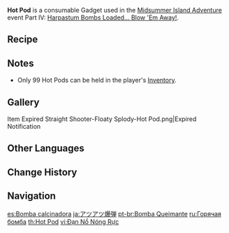 {{Item Infobox
|id           = 220031
|type         = Consumables
|group        = Event Items
|invCategory  = Gadgets
|quality      = 3
|effect       = Deals a small amount of {{Color|Pyro DMG}} over a small AoE.
|description  = A Harpastum Bomb brimming with Pyro energy. When unleashed, it will burst into violent flame, dealing a small amount of {{Color|Pyro DMG}} over a small AoE. It is extraordinarily effective against {{Color|Cryo shields}}.
|source1      = [[Midsummer Island Adventure]] Event Part IV: [[The Final Riddle: A Secret Uncovered]]
|event        = Midsummer Island Adventure
|reusable     = No
|usage        = Quick Use
|memento       = No
}}
'''Hot Pod''' is a consumable Gadget used in the [[Midsummer Island Adventure]] event Part IV: [[Harpastum Bombs Loaded... Blow 'Em Away!]].

==Recipe==
{{Recipe
|type = Crafting
|Flaming Flower Stamen = 1
|Lizard Tail = 1
|yield = 20
|sort = Flaming Flower Stamen;Lizard Tail
}}

==Notes==
* Only 99 Hot Pods can be held in the player's [[Inventory]].

==Gallery==
<gallery>
Item Expired Straight Shooter-Floaty Splody-Hot Pod.png|Expired Notification
</gallery>

==Other Languages==
{{Other Languages
|en      = Hot Pod
|zhs     = 烫烫爆弹
|zhs_rm  = Tàng-tàng Bào Dàn
|zht     = 燙燙爆彈
|zht_rm  = Tàng-tàng Bào Dàn
|zh_tl   = Hot-hot Bomb
|ja      = アツアツ爆弾
|ja_rm   = Atsuatsu Bakudan
|ja_tl   = Hot-hot Bomb
|ko      = 화끈화끈 폭탄
|ko_rm   = Hwakkeunhwakkeun Poktan
|ko_tl   = Burning-burning Bomb
|es      = Bomba calcinadora
|es_tl   = Scorching Bomb
|fr      = Bombe brûlante
|fr_tl   = Burning Bomb
|ru      = Горячая бомба
|ru_tl   = Hot Bomb
|th      = Hot Pod
|vi      = Đạn Nổ Nóng Rực
|vi_tl   = 
|de      = Brandbombe
|de_tl   = Incendiary Bomb
|id      = Hot Pod
|pt      = Bomba Queimante
|pt_tl   = 
|tr      = Yakıcı Bomba
|tr_tl   = 
|it      = Bomba calcinatrice
|it_tl   = 
}}

==Change History==
{{Change History|1.6}}

==Navigation==
{{Gadget Navbox}}

[[es:Bomba calcinadora]]
[[ja:アツアツ爆弾]]
[[pt-br:Bomba Queimante]]
[[ru:Горячая бомба]]
[[th:Hot Pod]]
[[vi:Đạn Nổ Nóng Rực]]